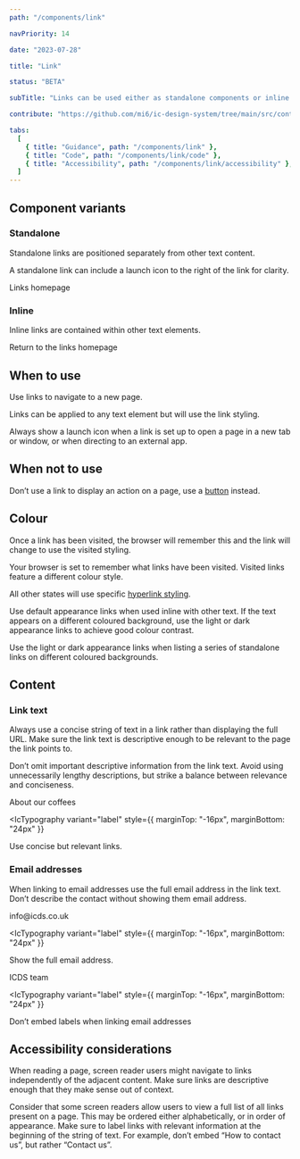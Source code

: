 ```yaml
---
path: "/components/link"

navPriority: 14

date: "2023-07-28"

title: "Link"

status: "BETA"

subTitle: "Links can be used either as standalone components or inline with text."

contribute: "https://github.com/mi6/ic-design-system/tree/main/src/content/structured/components/link"

tabs:
  [
    { title: "Guidance", path: "/components/link" },
    { title: "Code", path: "/components/link/code" },
    { title: "Accessibility", path: "/components/link/accessibility" },
  ]
---
```



## Component variants

### Standalone

Standalone links are positioned separately from other text content.

A standalone link can include a launch icon to the right of the link for clarity.

<ComponentPreview>
  <IcTypography>
    <IcLink href="/components/link" target="_blank">
      Links homepage
    </IcLink>
  </IcTypography>
</ComponentPreview>

### Inline

Inline links are contained within other text elements.

<ComponentPreview>
  <IcTypography>
    Return to the <IcLink href="/components/link">links homepage</IcLink>
  </IcTypography>
</ComponentPreview>

## When to use

Use links to navigate to a new page.

Links can be applied to any text element but will use the link styling.

Always show a launch icon when a link is set up to open a page in a new tab or window, or when directing to an external app.

<DoDontCaution
  imageSrc={linksFig1}
  imageAlt="An example of a link labelled ‘Fairtrade Foundation” featuring a ‘launch’ icon to denote it will open a new tab or page."
  caption="Always include an external link icon formed by a square and an arrow when directing users to an external address."
  state="good"
/>

<DoDontCaution
  imageSrc={linksFig2}
  imageAlt="An example of a link labelled ‘Fairtrade Foundation” not featuring an external link icon."
  caption="Don’t use a default link for links which open a new tab or website."
  state="bad"
/>

## When not to use

Don’t use a link to display an action on a page, use a [button](/components/button) instead.

<DoubleDoDontCaution>
  <DoDontCaution
    imageSrc={linksFig3}
    imageAlt="An image of an example form featuring a group of radio buttons, with a submit button at the end."
    caption="Use a button when displaying a clickable action."
    state="good"
  />
  <DoDontCaution
    imageSrc={linksFig4}
    imageAlt="An image of an example form featuring a group of radio buttons, and a link labelled ‘Submit’ at the end."
    caption="Don’t use a link to initiate an action."
    state="bad"
  />
</DoubleDoDontCaution>

## Colour

Once a link has been visited, the browser will remember this and the link will change to use the visited styling.

Your browser is set to remember what links have been visited. Visited links feature a different colour style.

All other states will use specific [hyperlink styling](/styles/colour#links).

Use default appearance links when used inline with other text. If the text appears on a different coloured background, use the light or dark appearance links to achieve good colour contrast.

<DoubleDoDontCaution>
  <DoDontCaution
    imageSrc={linksFig5}
    imageAlt="An example paragraph with black text, featuring an inline link with blue colour styling."
    caption="When using inline links, always use a different colour to the adjacent text."
    state="good"
  />
  <DoDontCaution
    imageSrc={linksFig6}
    imageAlt="An example paragraph with black text, featuring an inline link the same colour styling."
    caption="Avoid using the same link appearance as the adjacent text. Only use the same appearance if the text is used on a dark background."
    state="bad"
  />
</DoubleDoDontCaution>

Use the light or dark appearance links when listing a series of standalone links on different coloured backgrounds.

<DoDontCaution
  imageSrc={linksFig7}
  imageAlt="An image of a footer with two navigation groups titled ‘Services’ and ‘Policy’ which house a list of several standalone links. Every text element in the footer is white, including the hyperlinks."
  caption="Use light appearance links when displaying standalone links on a dark background."
  state="good"
/>

## Content

### Link text

Always use a concise string of text in a link rather than displaying the full URL. Make sure the link text is descriptive enough to be relevant to the page the link points to.

Don’t omit important descriptive information from the link text. Avoid using unnecessarily lengthy descriptions, but strike a balance between relevance and conciseness.

<ComponentPreview state="good" caption="test">
  <IcLink href="#">About our coffees</IcLink>
</ComponentPreview>

<IcTypography
  variant="label"
  style={{ marginTop: "-16px", marginBottom: "24px" }}
>
  Use concise but relevant links.
</IcTypography>

<DoDontCaution
  imageSrc={linksFig8}
  imageAlt="An example of three links. One reads ‘www.coffeeshop.com/about-our-coffees', the second reads ‘Let us tell you all about our speciality coffees’, and the third reads ‘Coffees’."
  caption="Don’t use URLs in the link text, don’t use unnecessarily long link text, and don’t omit important descriptive information."
  state="bad"
/>

### Email addresses

When linking to email addresses use the full email address in the link text. Don’t describe the contact without showing them email address.

<ComponentPreview state="good">
  <IcLink href="mailto:info@icds.co.uk">info@icds.co.uk</IcLink>
</ComponentPreview>

<IcTypography
  variant="label"
  style={{ marginTop: "-16px", marginBottom: "24px" }}
>
  Show the full email address.
</IcTypography>

<ComponentPreview state="bad">
  <IcLink href="mailto:info@icds.co.uk">ICDS team</IcLink>
</ComponentPreview>

<IcTypography
  variant="label"
  style={{ marginTop: "-16px", marginBottom: "24px" }}
>
  Don’t embed labels when linking email addresses
</IcTypography>

## Accessibility considerations

When reading a page, screen reader users might navigate to links independently of the adjacent content. Make sure links are descriptive enough that they make sense out of context.

Consider that some screen readers allow users to view a full list of all links present on a page. This may be ordered either alphabetically, or in order of appearance. Make sure to label links with relevant information at the beginning of the string of text. For example, don’t embed “How to contact us”, but rather “Contact us”.
